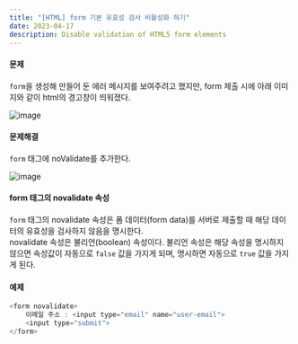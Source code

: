 ```yaml
---
title: "[HTML] form 기본 유효성 검사 비활성화 하기"
date: 2023-04-17
description: Disable validation of HTML5 form elements
---
```


#### 문제

`form`을 생성해 만들어 둔 에러 메시지를 보여주려고 했지만, form 제출 시에 아래 이미지와 같이 html의 경고창이 띄워졌다.

![image](https://github.com/tamoimi/tami-dev-blog/assets/100749520/a498b950-bbd1-4195-9d98-b8235c77a430)

#### 문제해결

`form` 태그에 noValidate를 추가한다.

![image](https://github.com/tamoimi/tami-dev-blog/assets/100749520/e26868a4-07e9-4f31-b662-43236ae2bb43)

#### form 태그의 novalidate 속성

`form` 태그의 novalidate 속성은 폼 데이터(form data)를 서버로 제출할 때 해당 데이터의 유효성을 검사하지 않음을 명시한다.  
novalidate 속성은 불리언(boolean) 속성이다. 불리언 속성은 해당 속성을 명시하지 않으면 속성값이 자동으로 `false` 값을 가지게 되며, 명시하면 자동으로 `true` 값을 가지게 된다.

#### 예제

```js
<form novalidate>
    이메일 주소 : <input type="email" name="user-email">
    <input type="submit">
</form>
```
